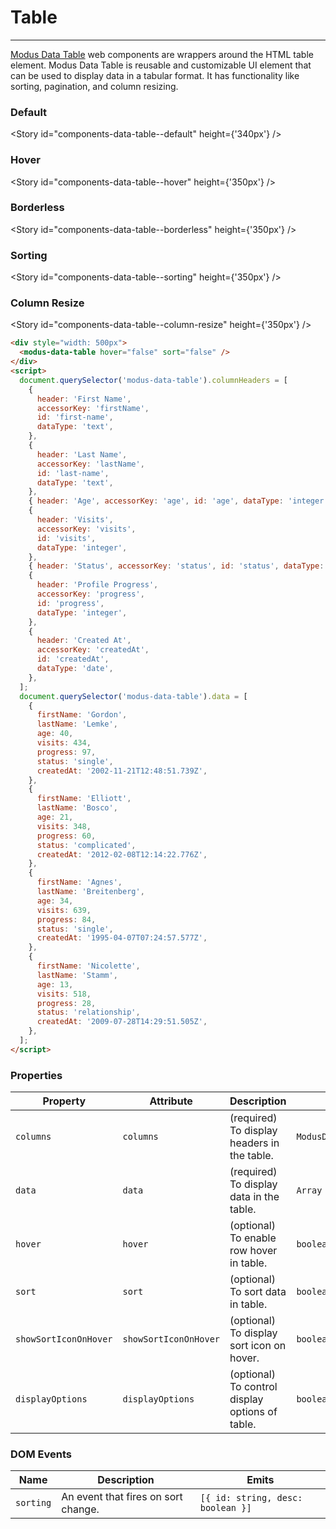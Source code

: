 
# Table

<modus-alert type="warning" message="This component is under construction!"></modus-alert>

---

[Modus Data Table](https://modus.trimble.com/components/tables/) web components are wrappers around the HTML table element. Modus Data Table is reusable and customizable UI element that can be used to display data in a tabular format. It has functionality like sorting, pagination, and column resizing.

### Default

<Story id="components-data-table--default" height={'340px'} />

### Hover

<Story id="components-data-table--hover" height={'350px'} />

### Borderless

<Story id="components-data-table--borderless" height={'350px'} />

### Sorting

<Story id="components-data-table--sorting" height={'350px'} />

### Column Resize

<Story id="components-data-table--column-resize" height={'350px'} />

```html
<div style="width: 500px">
  <modus-data-table hover="false" sort="false" />
</div>
<script>
  document.querySelector('modus-data-table').columnHeaders = [
    {
      header: 'First Name',
      accessorKey: 'firstName',
      id: 'first-name',
      dataType: 'text',
    },
    {
      header: 'Last Name',
      accessorKey: 'lastName',
      id: 'last-name',
      dataType: 'text',
    },
    { header: 'Age', accessorKey: 'age', id: 'age', dataType: 'integer' },
    {
      header: 'Visits',
      accessorKey: 'visits',
      id: 'visits',
      dataType: 'integer',
    },
    { header: 'Status', accessorKey: 'status', id: 'status', dataType: 'text' },
    {
      header: 'Profile Progress',
      accessorKey: 'progress',
      id: 'progress',
      dataType: 'integer',
    },
    {
      header: 'Created At',
      accessorKey: 'createdAt',
      id: 'createdAt',
      dataType: 'date',
    },
  ];
  document.querySelector('modus-data-table').data = [
    {
      firstName: 'Gordon',
      lastName: 'Lemke',
      age: 40,
      visits: 434,
      progress: 97,
      status: 'single',
      createdAt: '2002-11-21T12:48:51.739Z',
    },
    {
      firstName: 'Elliott',
      lastName: 'Bosco',
      age: 21,
      visits: 348,
      progress: 60,
      status: 'complicated',
      createdAt: '2012-02-08T12:14:22.776Z',
    },
    {
      firstName: 'Agnes',
      lastName: 'Breitenberg',
      age: 34,
      visits: 639,
      progress: 84,
      status: 'single',
      createdAt: '1995-04-07T07:24:57.577Z',
    },
    {
      firstName: 'Nicolette',
      lastName: 'Stamm',
      age: 13,
      visits: 518,
      progress: 28,
      status: 'relationship',
      createdAt: '2009-07-28T14:29:51.505Z',
    },
  ];
</script>
```

### Properties

| Property              | Attribute             | Description                                     | Type                     | Default     |
| --------------------- | --------------------- | ----------------------------------------------- | ------------------------ | ----------- |
| `columns`             | `columns`             | (required) To display headers in the table.     | `ModusDataTableColumn[]` | `undefined` |
| `data`                | `data`                | (required) To display data in the table.        | `Array`                  | `undefined` |
| `hover`               | `hover`               | (optional) To enable row hover in table.        | `boolean`                | `false`     |
| `sort`                | `sort`                | (optional) To sort data in table.               | `boolean`                | `false`     |
| `showSortIconOnHover` | `showSortIconOnHover` | (optional) To display sort icon on hover.       | `boolean`                | `false`     |
| `displayOptions`      | `displayOptions`      | (optional) To control display options of table. | `boolean`                | `false`     |

### DOM Events

| Name      | Description                         | Emits                             |
| --------- | ----------------------------------- | --------------------------------- |
| `sorting` | An event that fires on sort change. | `[{ id: string, desc: boolean }]` |
